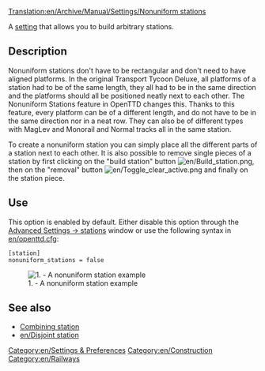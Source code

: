 [[Translation:en/Archive/Manual/Settings/Nonuniform stations]]

A [[en/Archive/Manual/Settings/Advanced Settings|setting]] that allows you to build arbitrary stations.

== Description ==
Nonuniform stations don't have to be rectangular and don't need to have aligned platforms.
In the original Transport Tycoon Deluxe, all platforms of a station had to be of the same length, they all had to be in the same direction and the platforms should all be positioned neatly next to each other.
The Nonuniform Stations feature in OpenTTD changes this. Thanks to this feature, every platform can be of a different length, and do not have to be in the same direction nor in a neat row. They can also be of different types with MagLev and Monorail and Normal tracks all in the same station.

To create a nonuniform station you can simply place all the different parts of a station next to each other. It is also possible to remove single pieces of a station by first clicking on the "build station" button [[File:en/Build station.png]], then on the "removal" button [[File:en/Toggle clear active.png]] and finally on the station piece.

== Use ==
This option is enabled by default. Either disable this option through the [[en/Archive/Manual/Settings/Advanced Settings/Stations#Nonuniform_stations|Advanced Settings -> stations]] window or use the following syntax in [[en/openttd.cfg]]:
<pre>[station]
nonuniform_stations = false</pre>
[[File:en/nonuniform.png|center|none|frame|1. - A nonuniform station example]]

== See also ==

* [[en/Manual/Stations#Combining stations|Combining station]]
* [[en/Disjoint station]]

[[Category:en/Settings & Preferences]]
[[Category:en/Construction]]
[[Category:en/Railways]]